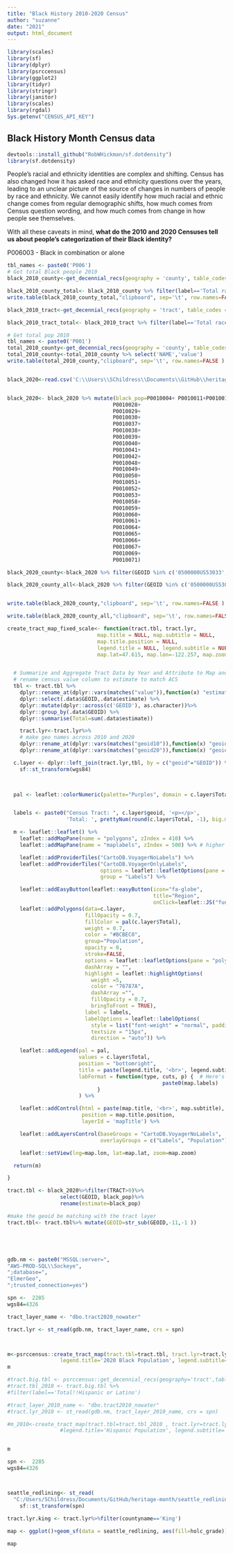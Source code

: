 ```yaml
---
title: "Black History 2010-2020 Census"
author: "suzanne"
date: "2021"
output: html_document
---
```


```r
library(scales)
library(sf)
library(dplyr)
library(psrccensus)
library(ggplot2)
library(tidyr)
library(stringr)
library(janitor)
library(scales)
library(rgdal)
Sys.getenv("CENSUS_API_KEY")
```

## Black History Month Census data

```r
devtools::install_github("RobWHickman/sf.dotdensity")
library(sf.dotdensity)
```


People's racial and ethnicity identities are complex and shifting. Census has also changed how it has asked race and ethnicity questions over the years, leading to an unclear picture of the source of changes in numbers of people by race and ethnicity. We cannot easily identify how much racial and ethnic change comes from regular demographic shifts, how much comes from Census question wording, and how much comes from change in how people see themselves.

With all these caveats in mind, **what do the 2010 and 2020 Censuses tell us about people's categorization of their Black identity?**

P006003 - Black in combination or alone

```r
tbl_names <- paste0('P006')
# Get total Black people 2010
black_2010_county<-get_decennial_recs(geography = 'county', table_codes = 'P006', year = 2010)

black_2010_county_total<- black_2010_county %>% filter(label=='Total races tallied!!Black or African American alone or in combination with one or more other races')%>% select('NAME', 'value')
write.table(black_2010_county_total,"clipboard", sep='\t', row.names=FALSE )

black_2010_tract<-get_decennial_recs(geography = 'tract', table_codes = 'P006', year = 2010)

black_2010_tract_total<- black_2010_tract %>% filter(label=='Total races tallied!!Black or African American alone or in combination with one or more other races')%>% select('GEOID', 'value')

# Get total pop 2010
tbl_names <- paste0('P001')
total_2010_county<-get_decennial_recs(geography = 'county', table_codes = 'P001', year = 2010)
total_2010_county<-total_2010_county %>% select('NAME','value')
write.table(total_2010_county,"clipboard", sep='\t', row.names=FALSE )


black_2020<-read.csv('C:\\Users\\SChildress\\Documents\\GitHub\\heritage-month\\data\\black_2020_tract.csv')


black_2020<- black_2020 %>% mutate(black_pop=P0010004+ P0010011+P0010016+ P0010017+ P0010018+ P0010019+P0010027+
                                  P0010028+
                                  P0010029+
                                  P0010030+
                                  P0010037+
                                  P0010038+
                                  P0010039+
                                  P0010040+
                                  P0010041+
                                  P0010042+
                                  P0010048+
                                  P0010049+
                                  P0010050+
                                  P0010051+
                                  P0010052+
                                  P0010053+
                                  P0010058+
                                  P0010059+
                                  P0010060+
                                  P0010061+
                                  P0010064+
                                  P0010065+
                                  P0010066+
                                  P0010067+
                                  P0010069+
                                  P0010071)

black_2020_county<-black_2020 %>% filter(GEOID %in% c('0500000US53033', '0500000US53035','0500000US53053', '0500000US53061')) %>% select('GEOID', 'black_pop', 'P0010001')

black_2020_county_all<-black_2020 %>% filter(GEOID %in% c('0500000US53033', '0500000US53035','0500000US53053', '0500000US53061')) 


write.table(black_2020_county,"clipboard", sep='\t', row.names=FALSE )

write.table(black_2020_county_all,"clipboard", sep='\t', row.names=FALSE )

```





```r
create_tract_map_fixed_scale<- function(tract.tbl, tract.lyr,
                             map.title = NULL, map.subtitle = NULL,
                             map.title.position = NULL,
                             legend.title = NULL, legend.subtitle = NULL,
                             map.lat=47.615, map.lon=-122.257, map.zoom=8.5, wgs84=4326){


  # Summarize and Aggregate Tract Data by Year and Attribute to Map and join to tract layer for mapping
  # rename census value column to estimate to match ACS
  tbl <- tract.tbl %>%
    dplyr::rename_at(dplyr::vars(matches("value")),function(x) "estimate") %>%
    dplyr::select(.data$GEOID,.data$estimate) %>%
    dplyr::mutate(dplyr::across(c('GEOID'), as.character))%>%
    dplyr::group_by(.data$GEOID) %>%
    dplyr::summarise(Total=sum(.data$estimate))

    tract.lyr<-tract.lyr%>%
    # make geo names across 2010 and 2020
    dplyr::rename_at(dplyr::vars(matches("geoid10")),function(x) "geoid") %>%
    dplyr::rename_at(dplyr::vars(matches("geoid20")),function(x) "geoid")

  c.layer <- dplyr::left_join(tract.lyr,tbl, by = c("geoid"="GEOID")) %>%
    sf::st_transform(wgs84)
  


  pal <- leaflet::colorNumeric(palette="Purples", domain = c.layer$Total)


  labels <- paste0("Census Tract: ", c.layer$geoid, '<p></p>',
                   'Total: ', prettyNum(round(c.layer$Total, -1), big.mark = ",")) %>% lapply(htmltools::HTML)

  m <- leaflet::leaflet() %>%
    leaflet::addMapPane(name = "polygons", zIndex = 410) %>%
    leaflet::addMapPane(name = "maplabels", zIndex = 500) %>% # higher zIndex rendered on top

    leaflet::addProviderTiles("CartoDB.VoyagerNoLabels") %>%
    leaflet::addProviderTiles("CartoDB.VoyagerOnlyLabels",
                              options = leaflet::leafletOptions(pane = "maplabels"),
                              group = "Labels") %>%

    leaflet::addEasyButton(leaflet::easyButton(icon="fa-globe",
                                               title="Region",
                                               onClick=leaflet::JS("function(btn, map){map.setView([47.615,-122.257],8.5); }"))) %>%
    leaflet::addPolygons(data=c.layer,
                         fillOpacity = 0.7,
                         fillColor = pal(c.layer$Total),
                         weight = 0.7,
                         color = "#BCBEC0",
                         group="Population",
                         opacity = 0,
                         stroke=FALSE,
                         options = leaflet::leafletOptions(pane = "polygons"),
                         dashArray = "",
                         highlight = leaflet::highlightOptions(
                           weight =5,
                           color = "76787A",
                           dashArray ="",
                           fillOpacity = 0.7,
                           bringToFront = TRUE),
                         label = labels,
                         labelOptions = leaflet::labelOptions(
                           style = list("font-weight" = "normal", padding = "3px 8px"),
                           textsize = "15px",
                           direction = "auto")) %>%

    leaflet::addLegend(pal = pal,
                       values = c.layer$Total,
                       position = "bottomright",
                       title = paste(legend.title, '<br>', legend.subtitle),
                       labFormat = function(type, cuts, p) {  # Here's the trick
                                                  paste0(map.labels)
                             }
                       ) %>%

    leaflet::addControl(html = paste(map.title, '<br>', map.subtitle),
                        position = map.title.position,
                        layerId = 'mapTitle') %>%

    leaflet::addLayersControl(baseGroups = "CartoDB.VoyagerNoLabels",
                              overlayGroups = c("Labels", "Population")) %>%

    leaflet::setView(lng=map.lon, lat=map.lat, zoom=map.zoom)

  return(m)

}

```

```r
tract.tbl <- black_2020%>%filter(TRACT>0)%>% 
                 select(GEOID, black_pop)%>%
                 rename(estimate=black_pop)

#make the geoid be matching with the tract layer
tract.tbl<- tract.tbl%>% mutate(GEOID=str_sub(GEOID,-11,-1 ))





gdb.nm <- paste0("MSSQL:server=",
"AWS-PROD-SQL\\Sockeye",
";database=",
"ElmerGeo",
";trusted_connection=yes")

spn <-  2285
wgs84=4326

tract_layer_name <- "dbo.tract2020_nowater"

tract.lyr <- st_read(gdb.nm, tract_layer_name, crs = spn)



m<-psrccensus::create_tract_map(tract.tbl=tract.tbl, tract.lyr=tract.lyr,  
                 legend.title='2020 Black Population', legend.subtitle='by Census Tract')
m
```

```r
#tract.big.tbl <- psrccensus::get_decennial_recs(geography='tract',table_codes=c('P005'),year=c(2010))
#tract.tbl_2010 <- tract.big.tbl %>%
#filter(label=='Total!!Hispanic or Latino')

#tract_layer_2010_name <- "dbo.tract2010_nowater"
#tract.lyr_2010 <- st_read(gdb.nm, tract_layer_2010_name, crs = spn)

#m_2010<-create_tract_map(tract.tbl=tract.tbl_2010 , tract.lyr=tract.lyr_2010,  
                 #legend.title='Hispanic Population', legend.subtitle='by Census Tract')



```




```r
m

```
```r
spn <-  2285
wgs84=4326



seattle_redlining<- st_read(
  "C:/Users/SChildress/Documents/GitHub/heritage-month/seattle_redlining_map/cartodb-query.shp")%>%
    sf::st_transform(spn)
  
tract.lyr.king <- tract.lyr%>%filter(countyname=='King')

map <- ggplot()+geom_sf(data = seattle_redlining, aes(fill=holc_grade))+scale_fill_brewer(palette="Reds")+geom_point(data=tract_data, aes(x=intptlon,y=intptlat,size=estimate, alpha=.001))+coord_sf(xlim=c(-122.445, -122.2), ylim=c(47.5,47.7), crs =4326)

map



```
